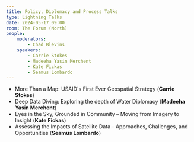 ```yaml
---
title: Policy, Diplomacy and Process Talks
type: Lightning Talks
date: 2024-05-17 09:00
room: The Forum (North)
people:
    moderators:
        - Chad Blevins
    speakers:
        - Carrie Stokes
        - Madeeha Yasin Merchent
        - Kate Fickas
        - Seamus Lombardo
---
```

- More Than a Map: USAID's First Ever Geospatial Strategy (**Carrie Stokes**) 
- Deep Data Diving: Exploring the depth of Water Diplomacy (**Madeeha Yasin Merchent**) 
- Eyes in the Sky, Grounded in Community – Moving from Imagery to Insight (**Kate Fickas**)
- Assessing the Impacts of Satellite Data - Approaches, Challenges, and Opportunities (**Seamus Lombardo**)

